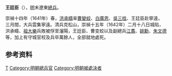 {{Otheruses|other=名为王廷臣的其他人物|王元敬}}
{{unreferenced|time=2017-12-18T04:25:51+00:00}}
'''王廷臣'''（{{bd|？||1642年|catIdx=W}}），[[明朝|明]]末遼東[[總兵|總兵]]。

崇禎十四年（1641年）春，[[洪承疇|洪承疇]]率[[曹變蛟|曹變蛟]]、[[白廣恩|白廣恩]]、[[吳三桂|吳三桂]]、王廷臣赴寧遠，三月間，大兵雲集寧遠。清兵克松山，崇禎十五年（1642年）二月十八日城陷，洪承疇、[[祖大樂|祖大樂]]兵敗被俘至瀋陽，王廷臣、曹变蛟以及副總兵[[江翥|江翥]]、[[姚勳|姚勳]]、[[朱文德|朱文德]]等，加上有守城官校及兵卒萬餘人，全部就地處死。

== 参考资料 ==
{{reflist}}

{{Authority control}}
{{DEFAULTSORT:Wang王}}
[[Category:王姓|T]]
[[Category:明朝總兵官|Category:明朝總兵官]]
[[Category:明朝被處決者|Category:明朝被處決者]]

{{明朝官员小作品}}